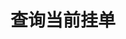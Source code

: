 ---
title: 查询当前挂单
position_number: 8
type: get
description: /v4/open-order
parameters:
  - name: symbol
    type: string
    mandatory: false
    default:
    description: 交易对，不填表示所有
    ranges:
  - name: bizType
    type: string
    mandatory: false
    default:
    description: 'SPOT（现货）、LEVER（杠杆）'
    ranges:
  - name: side
    type: string
    mandatory: false
    default:
    description: BUY（买入）、SELL（卖出）
    ranges:
content_markdown: >-
  #### **限流规则**
  
  10次/秒/apikey


left_code_blocks:
  - code_block:
    title: Java
    language: java
  - code_block:
    title: Python
    language: python
right_code_blocks:
  - code_block: |-
      {
        "rc": 0,
        "mc": "string",
        "ma": [
          {}
        ],
        "result": [      //字段信息参考查询单个订单接口
          {
            "symbol": "BTC_USDT",
            "orderId": "6216559590087220004",
            "clientOrderId": "16559590087220001",
            "baseCurrency": "string",
            "quoteCurrency": "string",
            "side": "BUY",
            "type": "LIMIT",
            "timeInForce": "GTC",
            "price": "40000",
            "origQty": "2",
            "origQuoteQty": "48000",
            "executedQty": "1.2",
            "leavingQty": "string",
            "tradeBase": "2",
            "tradeQuote": "48000",
            "avgPrice": "42350",
            "fee": "string",
            "feeCurrency": "string",
            "state": "NEW",
            "time": 1655958915583,
            "ip": "127.0.0.1",
            "updatedTime": 1655958915583
          }
        ]
      }
    title: Response
    language: json
---